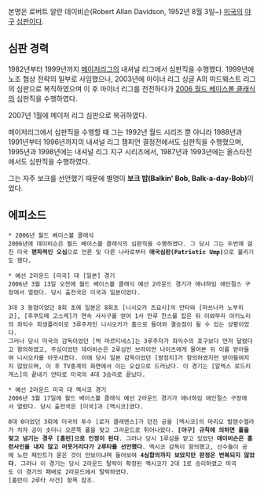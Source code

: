 본명은 로버트 알란 데이비슨(Robert Allan Davidson, 1952년 8월 3일~) [[미국]]의 [[야구]] [[심판]]이다. 

== 심판 경력 ==
1982년부터 1999년까지 [[메이저리그]]의 내셔널 리그에서 심판직을 수행했다. 1999년에 노조 협상 전략의 일부로 사임했으나, 2003년에 마이너 리그 싱글 A의 미드웨스트 리그의 심판으로 복직하였으며 이 후 마이너 리그를 전전하다가 [[2006 월드 베이스볼 클래식]]의 심판직을 수행하였다. 

2007년 1월에 메이저 리그 심판으로 복귀하였다.

메이저리그에서 심판직을 수행할 때 그는 1992년 월드 시리즈 뿐 아니라 1988년과 1991년부터 1996년까지의 내셔널 리그 챔피언 결정전에서도 심판직을 수행했으며, 1995년과 1998년에는 내셔널 리그 지구 시리즈에서, 1987년과 1993년에는 올스타전에서도 심판직을 수행하였다.

그는 자주 보크를 선언했기 때문에 별명이 '''보크 밥(Balkin' Bob, Balk-a-day-Bob)'''이었다.

{{{#!html
<object id='skplayer' name='skplayer' width='480' height='384' classid='clsid:D27CDB6E-AE6D-11cf-96B8-444553540000' codebase='http://download.macromedia.com/pub/shockwave/cabs/flash/swflash.cab#version=9.0.115.00'><param name='movie' value='http://v.nate.com/v.sk/movie/0|207258050/20090505150500757230551001' /><param name='allowFullscreen' value='true' /><param name='allowScriptAccess' value='always' /><param name='wmode' value='transparent' /><embed src='http://v.nate.com/v.sk/movie/0|207258050/20090505150500757230551001' wmode='transparent' allowScriptAccess='always' allowFullscreen='true' name='skplayer' width='480' height='384' type='application/x-shockwave-flash' pluginspage='http://www.macromedia.com/go/getflashplayer' /></object>
}}}

== 에피소드 ==
 * 2006년 월드 베이스볼 클래식  
 2006년에 데이비슨은 월드 베이스볼 클래식의 심판직을 수행하였다. 그 당시 그는 두번에 걸친 미국 '''편파적인 오심'''으로 언론 및 다른 나라로부터 '''애국심판(Patriotic Ump)'''으로 불리기도 했다.

 * 예선 2라운드 [미국] 대 [일본] 경기  
 2006년 3월 13일 오전에 월드 베이스볼 클래식 예선 2라운드 경기가 애너하임 애인절스 구장에서 열렸다. 당시 출전국은 미국과 일본이었다.

 3대 3 동점이었던 8회 초에 일본은 8회초 [니시오카 츠요시]의 안타와 [마쓰나카 노부히코], [후쿠도메 고스케]가 연속 사사구를 얻어 1사 만루 찬스를 잡은 뒤 이와무라 아키노리의 좌익수 희생플라이로 3루주자인 니시오카가 홈으로 들어와 결승점이 될 수 있는 상황이었다.
 그러나 당시 미국의 감독이었던 [벅 마르티네스]는 3루주자가 좌익수의 포구보다 먼저 달렸다고 항의하였고, 주심이었던 데이비슨은 2루심인 브라이언 나이츠에게 물어본 뒤 이를 받아들여 니시오카를 아웃시켰다. 이에 당시 일본 감독이었던 [왕정치]가 항의하였지만 받아들여지지 않았으며, 이 후 TV중계의 화면에서 이는 오심으로 드러났다. 이 경기는 [알렉스 로드리게스]의 끝내기 안타로 미국의 4대 3승리로 끝났다. 

 * 예선 2라운드 미국 대 멕시코 경기  
 2006년 3월 17일에 월드 베이스볼 클래식 예선 2라운드 경기가 애너하임 애인절스 구장에서 열렸다. 당시 출전국은 [미국]과 [멕시코]였다.

 0대 0이었던 3회에 미국의 투수 [로저 클레멘스]가 던진 공을 [멕시코]의 마리오 발렌수엘라가 치자 공이 솟더니 오른쪽 폴을 맞고 그라운드로 튀어나왔다. '''[야구] 규칙에 의하면 폴을 맞고 넘기는 경우 [홈런]으로 인정이 된다'''. 그러나 당시 1루심을 맡고 있었던 '''데이비슨은 홈런사인을 내지 않고 머뭇거리다가 2루타를 선언했다'''. 멕시코 감독이 항의했고, 선수들이 공에 노란 페인트가 묻은 것이 안보이냐며 들어보여 '''4심합의까지 보았지만 판정은 번복되지 않았다'''. 그러나 이 경기는 당시 2라운드 탈락이 확정된 멕시코가 2대 1로 승리하였고 미국도 이 경기의 패배로 2라운드에서 탈락하였다.
 [홈런이 2루타 사건] 항목 참조.
